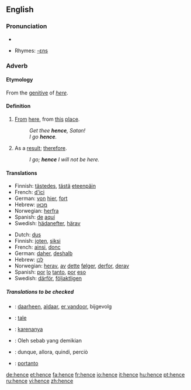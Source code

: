 ==English==

===Pronunciation===
*{{audio|en-us-hence.ogg|Audio (US)}}

*Rhymes: [[Rhymes:English:-ɛns|-ɛns]]

===Adverb===
{{en-adv|-}}

====Etymology====

From the [[genitive]] of ''[[here]]''.

====Definition====

# {{archaic}} [[from|From]] [[here]], from [[this]] [[place]].
#:''Get thee '''hence''', Satan!''
#:''I go '''hence'''.''
# As a [[result]]; [[therefore]].
#:''I go; '''hence''' I will not be here.''

====Translations====
{{trans-top|from here}}
*Finnish: [[tästedes]], [[tästä]] [[eteenpäin]]
*French: [[d']][[ici]]
*German: [[von]] [[hier]], [[fort]]
*Hebrew: [[מ-|מ]][[כאן]] {{romanization of Hebrew|mikán}}
*Norwegian: [[herfra]]
*Spanish: [[de]] [[aquí]]
*Swedish: [[hädanefter]], [[härav]]
{{trans-bottom}}

{{trans-top|therefore}}
*Dutch: [[dus]]
*Finnish: [[joten]], [[siksi]]
*French: [[ainsi]], [[donc]]
*German: [[daher]], [[deshalb]]
*Hebrew: [[לכן]] {{romanization of Hebrew|lakhén}}
*Norwegian: [[herav]], [[av]] [[dette]] [[følger]], [[derfor]], [[derav]]
*Spanish: [[por]] [[lo]] [[tanto]], [[por]] [[eso]]
*Swedish: [[därför]], [[följaktligen]]
{{trans-bottom}}

=====Translations to be checked=====
{{checktrans}}
*{{ttbc|Dutch}}: [[daarheen]], [[aldaar]], [[er vandoor]], bijgevolg
*{{ttbc|Ido}}: [[tale]]
*{{ttbc|Indonesian}}: [[karenanya]]
*{{ttbc|Malay}}: Oleh sebab yang demikian
*{{ttbc|Italian}}: dunque, allora, quindi, perciò
*{{ttbc|Portuguese}}: [[portanto]]

[[de:hence]]
[[et:hence]]
[[fa:hence]]
[[fr:hence]]
[[io:hence]]
[[it:hence]]
[[hu:hence]]
[[pt:hence]]
[[ru:hence]]
[[vi:hence]]
[[zh:hence]]